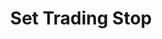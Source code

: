 ---
title: Set Trading Stop
sidebar_label: Set Trading Stop
sidebar_position: 5
slug: /derivatives/unified/trading-stop
---